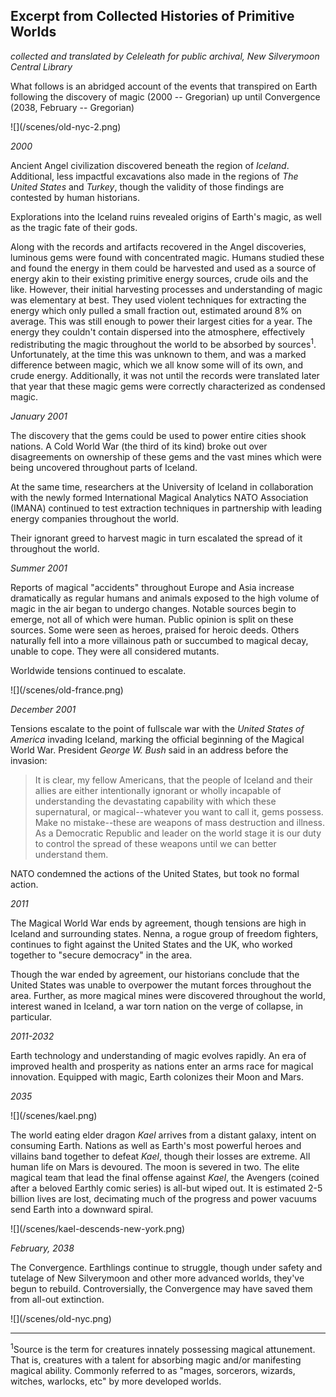 
## Excerpt from Collected Histories of Primitive Worlds

_collected and translated by Celeleath for public archival, New Silverymoon Central Library_

What follows is an abridged account of the events that transpired on Earth following the discovery of magic (2000 -- Gregorian) up until Convergence (2038, February -- Gregorian)

<Caption caption="Old New York City, artist rendition 2029">
  ![](/scenes/old-nyc-2.png)
</Caption>

_2000_

Ancient Angel civilization discovered beneath the region of _Iceland_. Additional, less impactful excavations also made in the regions of _The United States_ and _Turkey_, though the validity of those findings are contested by human historians.

Explorations into the Iceland ruins revealed origins of Earth's magic, as well as the tragic fate of their gods.

Along with the records and artifacts recovered in the Angel discoveries, luminous gems were found with concentrated magic. Humans studied these and found the energy in them could be harvested and used as a source of energy akin to their existing primitive energy sources, crude oils and the like. However, their initial harvesting processes and understanding of magic was elementary at best. They used violent techniques for extracting the energy which only pulled a small fraction out, estimated around 8% on average. This was still enough to power their largest cities for a year. The energy they couldn't contain dispersed into the atmosphere, effectively redistributing the magic throughout the world to be absorbed by sources<sup>1</sup>. Unfortunately, at the time this was unknown to them, and was a marked difference between magic, which we all know some will of its own, and crude energy. Additionally, it was not until the records were translated later that year that these magic gems were correctly characterized as condensed magic.

_January 2001_

The discovery that the gems could be used to power entire cities shook nations. A Cold World War (the third of its kind) broke out over disagreements on ownership of these gems and the vast mines which were being uncovered throughout parts of Iceland.

At the same time, researchers at the University of Iceland in collaboration with the newly formed International Magical Analytics NATO Association (IMANA) continued to test extraction techniques in partnership with leading energy companies throughout the world.

Their ignorant greed to harvest magic in turn escalated the spread of it throughout the world.

_Summer 2001_

Reports of magical "accidents" throughout Europe and Asia increase dramatically as regular humans and animals exposed to the high volume of magic in the air began to undergo changes. Notable sources begin to emerge, not all of which were human. Public opinion is split on these sources. Some were seen as heroes, praised for heroic deeds. Others naturally fell into a more villainous path or succumbed to magical decay, unable to cope. They were all considered mutants.

Worldwide tensions continued to escalate.

<Caption caption="Old France, artist rendition 2021">
  ![](/scenes/old-france.png)
</Caption>

_December 2001_

Tensions escalate to the point of fullscale war with the _United States of America_ invading Iceland, marking the official beginning of the Magical World War. President _George W. Bush_ said in an address before the invasion:

> It is clear, my fellow Americans, that the people of Iceland and their allies are either intentionally ignorant or wholly incapable of understanding the devastating capability with which these supernatural, or magical--whatever you want to call it, gems possess. Make no mistake--these are weapons of mass destruction and illness. As a Democratic Republic and leader on the world stage it is our duty to control the spread of these weapons until we can better understand them.

NATO condemned the actions of the United States, but took no formal action.

_2011_

The Magical World War ends by agreement, though tensions are high in Iceland and surrounding states. Nenna, a rogue group of freedom fighters, continues to fight against the United States and the UK, who worked together to "secure democracy" in the area.

Though the war ended by agreement, our historians conclude that the United States was unable to overpower the mutant forces throughout the area. Further, as more magical mines were discovered throughout the world, interest waned in Iceland, a war torn nation on the verge of collapse, in particular.

_2011-2032_

Earth technology and understanding of magic evolves rapidly. An era of improved health and prosperity as nations enter an arms race for magical innovation. Equipped with magic, Earth colonizes their Moon and Mars.

_2035_

<Caption caption="Kael, Earth's Bane">![](/scenes/kael.png)</Caption>

The world eating elder dragon _Kael_ arrives from a distant galaxy, intent on consuming Earth. Nations as well as Earth's most powerful heroes and villains band together to defeat _Kael_, though their losses are extreme. All human life on Mars is devoured. The moon is severed in two. The elite magical team that lead the final offense against _Kael_, the Avengers (coined after a beloved Earthly comic series) is all-but wiped out. It is estimated 2-5 billion lives are lost, decimating much of the progress and power vacuums send Earth into a downward spiral.

<Caption caption="Kael descends upon New York City">
  ![](/scenes/kael-descends-new-york.png)
</Caption>

_February, 2038_

The Convergence. Earthlings continue to struggle, though under safety and tutelage of New Silverymoon and other more advanced worlds, they've begun to rebuild. Controversially, the Convergence may have saved them from all-out extinction.

<Caption caption="New York City, artist rendition 2029">
  ![](/scenes/old-nyc.png)
</Caption>

---

<sup>1</sup>Source is the term for creatures innately possessing magical
attunement. That is, creatures with a talent for absorbing magic and/or
manifesting magical ability. Commonly referred to as "mages, sorcerors, wizards,
witches, warlocks, etc" by more developed worlds.
